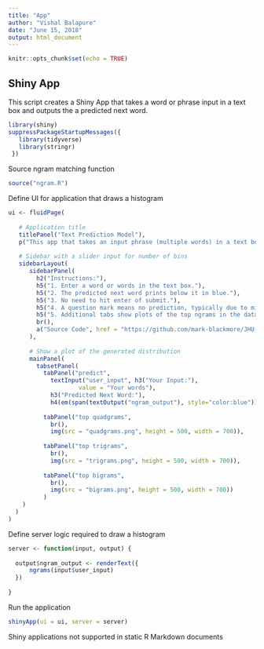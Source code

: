 ---
title: "App"
author: "Vishal Balapure"
date: "June 15, 2018"
output: html_document
---

```{r setup, include=FALSE}
knitr::opts_chunk$set(echo = TRUE)
```


Shiny App
---------

This script creates a Shiny App that takes a word or phrase input in a text box and outputs the a predicted next word.

```{R}
library(shiny)
suppressPackageStartupMessages({
   library(tidyverse)
   library(stringr)
 })
```

Source ngram matching function

```{R}
source("ngram.R")
```

Define UI for application that draws a histogram

```{R}
ui <- fluidPage(
   
   # Application title
   titlePanel("Text Prediction Model"),
   p("This app that takes an input phrase (multiple words) in a text box and outputs a prediction of the next word."),
   
   # Sidebar with a slider input for number of bins 
   sidebarLayout(
      sidebarPanel(
        h2("Instructions:"), 
        h5("1. Enter a word or words in the text box."),
        h5("2. The predicted next word prints below it in blue."),
        h5("3. No need to hit enter of submit."),
        h5("4. A question mark means no prediction, typically due to mis-spelling"),
        h5("5. Additional tabs show plots of the top ngrams in the dataset"),
        br(),
        a("Source Code", href = "https://github.com/mark-blackmore/JHU-Data-Science-Capstone/tree/master/ngram_match")
      ),
      
      # Show a plot of the generated distribution
      mainPanel(
        tabsetPanel(
          tabPanel("predict",
            textInput("user_input", h3("Your Input:"), 
                    value = "Your words"),
            h3("Predicted Next Word:"),
            h4(em(span(textOutput("ngram_output"), style="color:blue")))),
        
          tabPanel("top quadgrams",
            br(),
            img(src = "quadgrams.png", height = 500, width = 700)),
        
          tabPanel("top trigrams",
            br(),       
            img(src = "trigrams.png", height = 500, width = 700)),
      
          tabPanel("top bigrams",
            br(),
            img(src = "bigrams.png", height = 500, width = 700))
          )   
    )
  )
)
```

Define server logic required to draw a histogram

```{R}
server <- function(input, output) {
   
  output$ngram_output <- renderText({
      ngrams(input$user_input)
  })
  
}
```

Run the application

```{R}
shinyApp(ui = ui, server = server)
```

<!--html_preserve-->
Shiny applications not supported in static R Markdown documents

<!--/html_preserve-->
